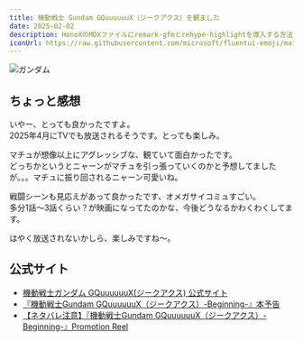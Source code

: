 ---
title: 機動戦士 Gundam GQuuuuuuX（ジークアクス）を観ました
date: 2025-02-02
description: HonoXのMDXファイルにremark-gfmとrehype-highlightを導入する方法について解説します。GitHub Flavored Markdownの機能とコードのシンタックスハイライトを有効化し、より読みやすいブログ記事を作成できます。
iconUrl: https://raw.githubusercontent.com/microsoft/fluentui-emoji/main/assets/Robot/Flat/robot_flat.svg
---

![ガンダム](/static/asset/2025/0202/KV-2_jp.jpg)

## ちょっと感想

いやー、とっても良かったですよ。  
2025年4月にTVでも放送されるそうです。とっても楽しみ。  
  
マチュが想像以上にアグレッシブな、観ていて面白かったです。  
どっちかというとニャーンがマチュを引っ張っていくのかと予想してましたが。。。マチュに振り回されるニャーン可愛いね。  

戦闘シーンも見応えがあって良かったです、オメガサイコミュすごい。  
多分1話～3話くらい？が映画になってたのかな、今後どうなるかわくわくしてます。  

はやく放送されないかしら、楽しみですね～。

## 公式サイト

- [機動戦士ガンダム GQuuuuuuX(ジークアクス) 公式サイト](https://www.gundam.info/feature/gquuuuuux/)
- [『機動戦士Gundam GQuuuuuuX（ジークアクス）-Beginning-』本予告](https://www.youtube.com/watch?v=PvWIy8ABEOs)
- [【ネタバレ注意】『機動戦士Gundam GQuuuuuuX（ジークアクス）-Beginning-』Promotion Reel](https://www.youtube.com/watch?v=2WvQ7xXQqUw&t=3s)
